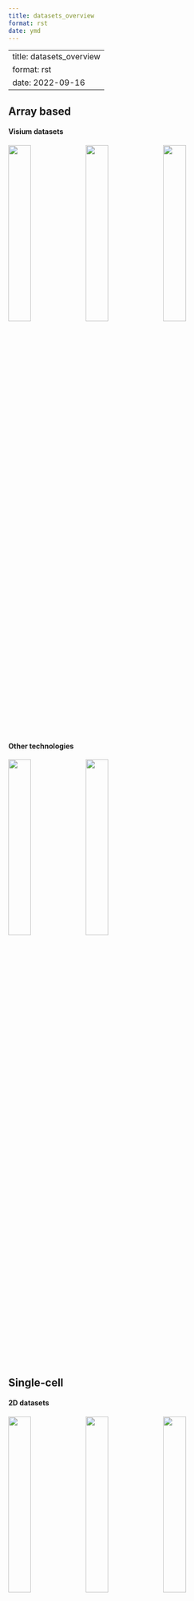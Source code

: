 ```yaml
--- 
title: datasets_overview 
format: rst 
date: ymd 
--- 
```

--- 
title: datasets_overview 
format: rst 
date: 2022-09-16 
--- 


## Array based

#### Visium datasets

[![](/images/images_pkgdown/icons/datasets/visium_kidney_image_summary.png){width=30%}](./mouse_visium_kidney_210830.html)
[![](/images/images_pkgdown/icons/datasets/visium_brain_image_summary.png){width=30%}](./mouse_visium_brain_220426.html)
[![](/images/images_pkgdown/icons/datasets/visium_prostate_summary.png){width=30%}](./Visium_prostate_integration_Sep30_21.html)

#### Other technologies

[![](/images/images_pkgdown/icons/datasets/coming_soon_summary.png){width=30%}](./temp_construction.html)
[![](/images/images_pkgdown/icons/datasets/coming_soon_summary.png){width=30%}](./temp_construction.html)

<br>

## Single-cell

#### 2D datasets

[![](https://github.com/drieslab/Giotto_site_suite/blob/master/inst/images/icons/datasets/miniseqFISH.png?raw=true){width=30%}](./mini_seqfish.html)
[![](/images/images_pkgdown/icons/datasets/cortex_image_summary.png){width=30%}](./SeqFISH_cortex_210923.html)
[![](/images/images_pkgdown/icons/datasets/osmFISH_SS_cortex_image_summary.png){width=30%}](./osmFISH_mouse_SScortex_Sep29_21.html)

#### 3D datasets

[![](/images/images_pkgdown/icons/datasets/merFISH_hypoth_image_summary.png){width=30%}](./merFISH_hypoth_210924.html)
[![](/images/images_pkgdown/icons/datasets/starmap_cortex_image_summary.png){width=30%}](./temp_construction.html)

<br>

## Subcellular datasets

[![](/images/images_pkgdown/icons/datasets/vizgen_brain_summary.png){width=30%}](./vizgen_mouse_brain_210929.html)
[![](/images/images_pkgdown/icons/datasets/resolve_bioscience_cancer_summary.png){width=30%}](./Resolve_bc_210928.html)
[![](/images/images_pkgdown/icons/datasets/nanostring_overview_icon.png){width=30%}](./nanostring_examples_overview.html)

<br>

## Protein multiplexing

[![](/images/images_pkgdown/icons/datasets/CODEX_spleen_image_summary.png){width=30%}](./mouse_codex_spleen_Sep29_21.html)
[![](/images/images_pkgdown/icons/datasets/cyCIF_PDAC_image_summary.png){width=30%}](./temp_construction.html)

<br>

## Single Cell RNA sequencing data

[![](/images/images_pkgdown/icons/datasets/SC_RNAseq_standard.png){width=30%}](./singlecell_prostate_standard_Sep29_21.html)
[![](/images/images_pkgdown/icons/datasets/SC_RNAseq_integration.png){width=30%}](./singlecell_prostate_integration_Sep30_21.html)

